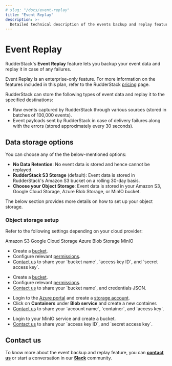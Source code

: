 ```yaml
---
# slug: "/docs/event-replay"
title: "Event Replay"
description: >-
  Detailed technical description of the events backup and replay feature.
---
```


# Event Replay 

RudderStack's **Event Replay** feature lets you backup your event data and replay it in case of any failures.

<div class="infoBlock">

Event Replay is an enterprise-only feature. For more information on the features included in this plan, refer to the RudderStack <a href="https://www.rudderstack.com/pricing/">pricing</a> page.

</div>

RudderStack can store the following types of event data and replay it to the specified destinations: 
- Raw events captured by RudderStack through various sources (stored in batches of 100,000 events).
- Event payloads sent by RudderStack in case of delivery failures along with the errors (stored approximately every 30 seconds).

## Data storage options

You can choose any of the the below-mentioned options:

- **No Data Retention**: No event data is stored and hence cannot be replayed.
- **RudderStack S3 Storage** (default): Event data is stored in RudderStack's Amazon S3 bucket on a rolling 30-day basis.
- **Choose your Object Storage**: Event data is stored in your Amazon S3, Google Cloud Storage, Azure Blob Storage, or MinIO bucket. 

The below section provides more details on how to set up your object storage.

### Object storage setup

Refer to the following settings depending on your cloud provider:

<Tabs>
  <TabList>
   <Tab>Amazon S3</Tab>
    <Tab>Google Cloud Storage</Tab>
    <Tab>Azure Blob Storage</Tab>
    <Tab>MinIO</Tab>
  </TabList>
  <TabPanels>
    <TabPanel>
    <ul>
      <li>Create a <a href="https://docs.aws.amazon.com/AmazonS3/latest/userguide/creating-bucket.html">bucket</a>.</li>
      <li>Configure relevant <a href="https://www.rudderstack.com/docs/user-guides/administrators-guide/bucket-configuration-settings/#permissions-for-amazon-s3">permissions</a>.</li>
      <li><a href="mailto:%20docs@rudderstack.com">Contact us</a> to share your `bucket name`, `access key ID`, and `secret access key`.</li>      
      </ul>
    </TabPanel>
    <TabPanel>
    <ul>
      <li>Create a <a href="https://cloud.google.com/storage/docs/creating-buckets">bucket</a>.</li>
      <li>Configure relevant <a href="https://rudderstack.com/docs/user-guides/administrators-guide/bucket-configuration-settings/#permissions-for-gcs">permissions</a>.</li>
      <li><a href="mailto:%20docs@rudderstack.com">Contact us</a> to share your `bucket name`, and credentials JSON.</li>
    </ul>
    </TabPanel>
    <TabPanel>
    <ul>
      <li>Login to the <a href="https://portal.azure.com/">Azure portal</a> and create a <a href="https://docs.microsoft.com/en-us/azure/storage/common/storage-account-create?tabs=azure-portal">storage account</a>.</li>
      <li>Click on <strong>Containers</strong> under <strong>Blob service</strong> and create a new container.</li>
      <li><a href="mailto:%20docs@rudderstack.com">Contact us</a> to share your `account name`, `container`, and `access key`.</li>
    </ul>
    </TabPanel>
    <TabPanel>
    <ul>
      <li>Login to your MinIO service and create a bucket</a>.</li>
      <li><a href="mailto:%20docs@rudderstack.com">Contact us</a> to share your `access key ID`, and `secret access key`.</li>
    </ul>
    </TabPanel>
  </TabPanels>
</Tabs>


## Contact us

To know more about the event backup and replay feature, you can [**contact us**](mailto:%20docs@rudderstack.com) or start a conversation in our [**Slack**](https://rudderstack.com/join-rudderstack-slack-community) community.


